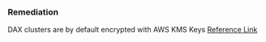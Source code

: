 ### Remediation

DAX clusters are by default encrypted with AWS KMS Keys
[Reference Link](https://docs.aws.amazon.com/amazondynamodb/latest/developerguide/DAXEncryptionAtRest.html)